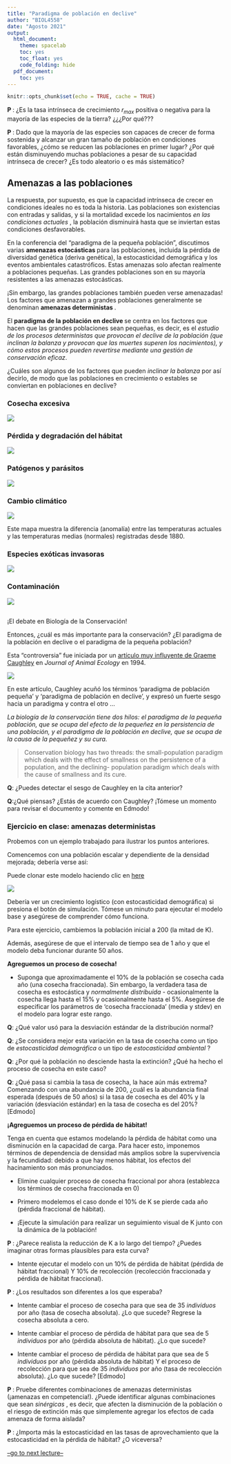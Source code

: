 ```yaml
---
title: "Paradigma de población en declive"
author: "BIOL4558"
date: "Agosto 2021"
output:
  html_document: 
    theme: spacelab
    toc: yes
    toc_float: yes
    code_folding: hide
  pdf_document:
    toc: yes
---
```


```r
knitr::opts_chunk$set(echo = TRUE, cache = TRUE)
```


**P **: ¿Es la tasa intrínseca de crecimiento $r_{max}$ positiva o negativa para la mayoría de las especies de la tierra? ¿¿¿Por qué???

**P **: Dado que la mayoría de las especies son capaces de crecer de forma sostenida y alcanzar un gran tamaño de población en condiciones favorables, ¿cómo se reducen las poblaciones en primer lugar? ¿Por qué están disminuyendo muchas poblaciones a pesar de su capacidad intrínseca de crecer? ¿Es todo aleatorio o es más sistemático?

## Amenazas a las poblaciones

La respuesta, por supuesto, es que la capacidad intrínseca de crecer en condiciones ideales no es toda la historia. Las poblaciones son existencias con entradas y salidas, y si la mortalidad excede los nacimientos *en las condiciones actuales *, la población disminuirá hasta que se inviertan estas condiciones desfavorables.

En la conferencia del "paradigma de la pequeña población", discutimos varias **amenazas estocásticas ** para las poblaciones, incluida la pérdida de diversidad genética (deriva genética), la estocasticidad demográfica y los eventos ambientales catastróficos. Estas amenazas solo afectan realmente a poblaciones pequeñas. Las grandes poblaciones son en su mayoría resistentes a las amenazas estocásticas.

¡Sin embargo, las grandes poblaciones también pueden verse amenazadas! Los factores que amenazan a grandes poblaciones generalmente se denominan **amenazas deterministas **.

El **paradigma de la población en declive ** se centra en los factores que hacen que las grandes poblaciones sean pequeñas, es decir, es el *estudio de los procesos deterministas que provocan el declive de la población (que inclinan la balanza y provocan que las muertes superen los nacimientos), y cómo estos procesos pueden revertirse mediante una gestión de conservación eficaz*. 


¿Cuáles son algunos de los factores que pueden *inclinar la balanza* por así decirlo, de modo que las poblaciones en crecimiento o estables se conviertan en poblaciones en declive?

### Cosecha excesiva

![](figures/overharvest1.jpg)

### Pérdida y degradación del hábitat

![](figures/habitatloss1.jpg)

### Patógenos y parásitos

![](figures/whitenose1.jpg)

### Cambio climático

![](figures/climatechange1.jpg)

Este mapa muestra la diferencia (anomalía) entre las temperaturas actuales y las temperaturas medias (normales) registradas desde 1880.

### Especies exóticas invasoras

![](figures/bullfrog1.jpg)


### Contaminación

![](figures/pollution1.png)


## 
¡El debate en Biología de la Conservación!

Entonces, ¿cuál es más importante para la conservación? ¿El paradigma de la población en declive o el paradigma de la pequeña población?


Esta "controversia" fue iniciada por un [artículo muy influyente de Graeme Caughley](caughley1.pdf) en *Journal of Animal Ecology * en 1994.

![](figures/caughley1.jpg)

En este artículo, Caughley acuñó los términos 'paradigma de población pequeña' y 'paradigma de población en declive', y expresó un fuerte sesgo hacia un paradigma y contra el otro ...

_La biología de la conservación tiene dos hilos: el paradigma de la pequeña población, que se ocupa del efecto de la pequeñez en la persistencia de una población, y el paradigma de la población en declive, que se ocupa de la causa de la pequeñez y su cura._

> Conservation biology has two threads: the small-population paradigm which deals with the effect of smallness on the persistence of a population, and the declining- population paradigm which deals with the cause of smallness and its cure.

**Q**: ¿Puedes detectar el sesgo de Caughley en la cita anterior?

**Q**:¿Qué piensas? ¿Estás de acuerdo con Caughley? ¡Tómese un momento para revisar el documento y comente en Edmodo!

### Ejercicio en clase: amenazas deterministas

Probemos con un ejemplo trabajado para ilustrar los puntos anteriores.

Comencemos con una población escalar y dependiente de la densidad mejorada; debería verse así:

Puede clonar este modelo haciendo clic en [here](https://insightmaker.com/insight/74417/declining-population-paradigm)


![](figures/IM5.PNG)


Debería ver un crecimiento logístico (con estocasticidad demográfica) si presiona el botón de simulación. Tómese un minuto para ejecutar el modelo base y asegúrese de comprender cómo funciona.

Para este ejercicio, cambiemos la población inicial a 200 (la mitad de K).

Además, asegúrese de que el intervalo de tiempo sea de 1 año y que el modelo deba funcionar durante 50 años.

**Agreguemos un proceso de cosecha!**

- Suponga que aproximadamente el 10% de la población se cosecha cada año (una cosecha fraccionada). Sin embargo, la verdadera tasa de cosecha es estocástica y *normalmente distribuida* - ocasionalmente la cosecha llega hasta el 15% y ocasionalmente hasta el 5%. Asegúrese de especificar los parámetros de 'cosecha fraccionada' (media y stdev) en el modelo para lograr este rango. 

**Q**: ¿Qué valor usó para la desviación estándar de la distribución normal?

**Q**: ¿Se considera mejor esta variación en la tasa de cosecha como un tipo de *estocasticidad demográfica * o un tipo de *estocasticidad ambiental *?   

**Q**: ¿Por qué la población no desciende hasta la extinción? ¿Qué ha hecho el proceso de cosecha en este caso?  

**Q**: ¿Qué pasa si cambia la tasa de cosecha, la hace aún más extrema? Comenzando con una abundancia de 200, ¿cuál es la abundancia final esperada (después de 50 años) si la tasa de cosecha es del 40% y la variación (desviación estándar) en la tasa de cosecha es del 20%?  [Edmodo]

**¡Agreguemos un proceso de pérdida de hábitat!**

Tenga en cuenta que estamos modelando la pérdida de hábitat como una disminución en la capacidad de carga. Para hacer esto, imponemos términos de dependencia de densidad más amplios sobre la supervivencia y la fecundidad: debido a que hay menos hábitat, los efectos del hacinamiento son más pronunciados.

- Elimine cualquier proceso de cosecha fraccional por ahora (establezca los términos de cosecha fraccionada en 0)

- Primero modelemos el caso donde el 10% de K se pierde cada año (pérdida fraccional de hábitat).

- ¡Ejecute la simulación para realizar un seguimiento visual de K junto con la dinámica de la población!

**P **: ¿Parece realista la reducción de K a lo largo del tiempo? ¿Puedes imaginar otras formas plausibles para esta curva?

- Intente ejecutar el modelo con un 10% de pérdida de hábitat (pérdida de hábitat fraccional) Y 10% de recolección (recolección fraccionada y pérdida de hábitat fraccional).

**P **: ¿Los resultados son diferentes a los que esperaba?  

- Intente cambiar el proceso de cosecha para que sea de 35 *individuos * por año (tasa de cosecha absoluta). ¿Lo que sucede? Regrese la cosecha absoluta a cero.

- Intente cambiar el proceso de pérdida de hábitat para que sea de 5 *individuos * por año (pérdida absoluta de hábitat). ¿Lo que sucede?

- Intente cambiar el proceso de pérdida de hábitat para que sea de 5 *individuos * por año (pérdida absoluta de hábitat) Y el proceso de recolección para que sea de 35 *individuos * por año (tasa de recolección absoluta). ¿Lo que sucede? [Edmodo]


**P **: Pruebe diferentes combinaciones de amenazas deterministas (¡amenazas en competencia!). ¿Puede identificar algunas combinaciones que sean *sinérgicas *, es decir, que afecten la disminución de la población o el riesgo de extinción más que simplemente agregar los efectos de cada amenaza de forma aislada?

**P **: ¿Importa más la estocasticidad en las tasas de aprovechamiento que la estocasticidad en la pérdida de hábitat? ¿O viceversa?

[--go to next lecture--](LECTURE12.html)
























